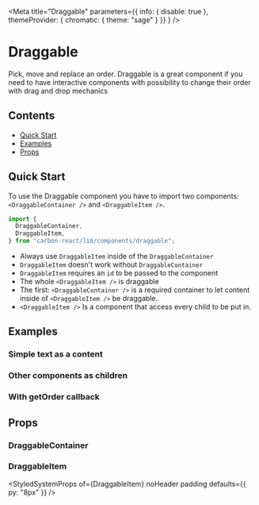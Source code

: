 

<Meta 
title="Draggable" 
parameters={{ 
  info: { 
    disable: true 
  }, 
  themeProvider: { 
    chromatic: { 
      theme: "sage" 
    }
  }}
  }
/>

# Draggable

Pick, move and replace an order. Draggable is a great component if you need to have interactive components
with possibility to change their order with drag and drop mechanics

## Contents

- [Quick Start](#quick-start)
- [Examples](#examples)
- [Props](#props)

## Quick Start

To use the Draggable component you have to import two components: `<DraggableContainer />` and `<DraggableItem />`.

```javascript
import {
  DraggableContainer,
  DraggableItem,
} from "carbon-react/lib/components/draggable";
```

- Always use `DraggableItem` inside of the `DraggableContainer`
- `DraggableItem` doesn't work without `DraggableContainer`
- `DraggableItem` requires an `id` to be passed to the component
- The whole `<DraggableItem />` is draggable
- The first: `<DraggableContainer />` is a required container to let content inside of `<DraggableItem />` be draggable.
- `<DraggableItem />` Is a component that access every child to be put in.

## Examples

### Simple text as a content

<Canvas>
  <Story name="default" story={stories.DefaultStory}/>
</Canvas>

### Other components as children

<Canvas>
  <Story name="components as children" story={stories.ComponentsAsChildrenStory}/>
</Canvas>

### With getOrder callback

<Canvas>
  <Story name="with getOrder callback" story={stories.GetOrderCallbackStory}/>
</Canvas>

## Props

### DraggableContainer

<StyledSystemProps of={DraggableContainer} noHeader margin />

### DraggableItem

<StyledSystemProps of={DraggableItem} noHeader padding defaults={{ py: "8px" }} />
